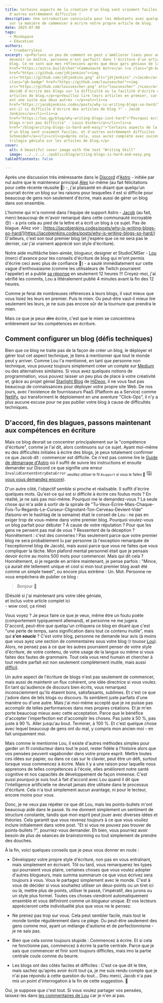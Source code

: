 ```yaml
---
title: Certains aspects de la création d'un blog sont vraiment faciles, et
  d'autres extrêmement difficiles !
description: Une introduction conviviale pour les débutants avec quelques jurons
  sur la manière de commencer à écrire votre propre article de blog.
date: 2025-07-08
tags:
  - Mindspace
  - Education
authors:
  - trueberryless
excerpt: <p>Parlons un peu de comment on peut s'améliorer (sans pour autant
  devenir un maître, personne n'est parfait) dans l'écriture d'un article de
  blog. Ce ne sont que mes réflexions après que deux gars géniaux de la <a
  href="https://astro.build/chat">Communauté Astro</a> (<a class="gh-badge"
  href="https://github.com/jdtjenkins"><img
  src="https://github.com/jdtjenkins.png" alt="jdtjenkins" />Jacob</a> et <a
  class="gh-badge" href="https://github.com/louisescher"><img
  src="https://github.com/louisescher.png" alt="louisescher" />Lou</a>) aient
  décidé d'écrire des blogs sur la difficulté ou la facilité d'écrire des
  articles de blog.</p><p>Veuillez lire leurs articles en premier, car celui-ci
  est une suite aux deux autres :</p><ol><li><a
  href="https://jacobjenkins.codes/posts/why-is-writing-blogs-so-hard/">"Pourquoi
  est-il si difficile d'écrire des articles de blog ?" - Jacob
  Jenkins</a></li><li><a
  href="https://lou.gg/blog/why-writing-blogs-isnt-hard">"Pourquoi écrire des
  blogs n'est pas difficile" - Louis Escher</a></li><li><a
  href="/blog/writing-blogs-is-hard-and-easy/">"Certains aspects de la création
  d'un blog sont vraiment faciles, et d'autres extrêmement difficiles !" - Felix
  Schneider</a></li></ol><p>Après cela, vous aurez complété avec succès cette
  trilogie géniale sur les articles de blog.</p>
cover:
  alt: A beautiful cover image with the text "Writing Skill"
  image: ../../../../public/blog/writing-blogs-is-hard-and-easy.png
tableOfContents: false

---
```


Après une discussion très intéressante dans le [Discord](https://astro.build/chat) d'[Astro](https://github.com/withastro) - initiée par nul autre que le mainteneur principal [Alex](https://github.com/alexanderniebuhr) lui-même (au fait félicitations pour cette récente réussite 🎉) -, j'ai plaisanté en disant que quelqu'un pourrait écrire un blog sur les raisons pour lesquelles il est si difficile pour beaucoup de gens non seulement d'écrire, mais aussi de gérer un blog dans son ensemble.

L'homme qui m'a nommé dans l'équipe de support Astro - [Jacob](https://github.com/jdtjenkins) (au fait, merci beaucoup de m'avoir remarqué dans cette communauté incroyable 😍) - a pris cela au pied de la lettre et a écrit un blog à ce sujet. Pas de blague. Allez voir : [https://jacobjenkins.codes/posts/why-is-writing-blogs-so-hard/](https://jacobjenkins.codes/posts/why-is-writing-blogs-so-hard/) D'ailleurs, c'est son tout premier blog (et j'espère que ce ne sera pas le dernier, car j'ai vraiment apprécié son style d'écriture).

Notre aide multitâche bien-aimée, blogueur, designer et StudioCMSer - [Lou](https://github.com/louisescher/) (merci d'avance pour tes conseils d'écriture de blog qui m'ont permis d'écrire ceci avec plus de confiance 🤩) - a sauté immédiatement sur cette vague d'enthousiasme (comme les utilisateurs de Twitch pourraient l'appeler) et a publié [sa réponse](https://lou.gg/blog/why-writing-blogs-isnt-hard) en seulement 12 heures !!! Croyez-moi, j'ai vérifié les commits, Lou a littéralement publié 4 minutes avant la fin des 12 heures.

Comme je ferai de nombreuses références à leurs blogs, il vaut mieux que vous lisiez les leurs en premier. Puis le mien. Ou peut-être vaut-il mieux lire seulement les leurs, je ne suis pas encore sûr de la tournure que prendra le mien.

Mais ce que je peux ~~dire~~ écrire, c'est que le mien se concentrera entièrement sur les compétences en écriture.

## Comment configurer un blog (défis techniques)

Bien que ce blog ne traite pas de la façon de créer un blog, le déployer et gérer tout cet aspect technique, je tiens à mentionner que tout le monde peut y arriver. Comme Lou l'a mentionné, en tant que personne non technique, vous pouvez toujours simplement créer un compte sur [Medium](https://medium.com/) ou des alternatives similaires. Si vous avez quelques notions de programmation, vous pouvez laisser un peu plus de place à votre créativité et, grâce au projet génial [Starlight Blog](https://starlight-blog-docs.vercel.app/) de [HiDeoo](https://github.com/HiDeoo), il ne vous faut pas beaucoup de connaissances pour déployer votre propre site Web. De nos jours, avec l'existence de fournisseurs PaaS (Platform as a Service) comme [Netlify](https://www.netlify.com/), qui transforment le déploiement en une aventure "Click-Ops", il n'y a plus aucune excuse pour ne pas publier votre blog à cause de difficultés techniques.

## D'accord, fin des blagues, passons maintenant aux compétences en écriture

Mais ce blog devrait se concentrer principalement sur la "compétence d'écriture", comme je l'ai dit, alors continuons sur ce sujet. Ayant moi-même eu des difficultés initiales à écrire des blogs, je peux totalement confirmer ce que Jacob dit : commencer est difficile. Ce n'est pas comme lire le [Guide de démarrage d'Astro](https://docs.astro.build/en/install-and-setup/) où il suffit de suivre les instructions et ensuite demander sur Discord ce que signifie une erreur `InvalidContentEntryDataError` <sub>veuillez utiliser le fil `#support` si vous le faites 🫶</sub> ([Si vous vous demandez encore](https://docs.astro.build/en/reference/errors/invalid-content-entry-data-error/)).

D'un autre côté, l'objectif semble si proche et réalisable. Il suffit d'écrire quelques mots. Qu'est-ce qui est si difficile à écrire ces foutus mots ? En réalité, je ne sais pas moi-même. Pourquoi me le demandez-vous ? La seule chose qui m'a aidé à sortir de la spirale de "Tu-Veux-Écrire-Mais-Chaque-Fois-Tu-Regards-Le-Curseur-Clignotant-Ton-Cerveau-Devient-Vide" (faisons-en le hashtag de la semaine) était le conseil de Lou : ne pas en exiger trop de vous-même dans votre premier blog. Pourquoi voulez-vous un blog parfait pour débuter ? À cause de votre réputation ? Pour que les gens ne pensent pas mal de vous ? Ressentent de la déception ? Honnêtement : c'est des conneries ! Pas seulement parce que votre premier blog ne sera probablement lu par personne (à l'exception remarquée de l'exceptionnel blog de Jacob), mais aussi parce que vous ne faites que vous compliquer la tâche. Mon plafond mental personnel était que je pensais devoir écrire au moins 500 mots pour commencer. Mais qui dit cela ? Honnêtement, si je regarde en arrière maintenant, je pense parfois : "Mince, ça aurait été tellement unique et cool si mon tout premier blog avait été comme un simple tweet", ou encore plus extrême : Un. Mot. Personne ne vous empêchera de publier ce blog :

> Bonjour 👋

(Désolé si j'ai maintenant pris votre idée géniale,\
et inclus votre article complet ici\
\- wow cool, ça rime)

Vous voyez ? Je peux faire ce que je veux, même être un foutu poète (comportement typiquement allemand), et personne ne me jugera. D'accord, peut-être que quelqu'un critiquera ce blog en disant que c'est "une perte de temps, sans signification dans tout ce contenu inutile", mais qui ***s'en soucie*** ? C'est *votre* blog, <span id="comment-reference" class="fragment-highlight">personne ne demande leur avis (à moins que vous ayez une section de commentaires sous votre blog 🙄 *tousse* [Lou](https://lou.gg/blog/why-writing-blogs-isnt-hard#chapter-five-its-the-8th-of-july)</span>). Alors, ne pensez pas à ce que les autres pourraient penser de votre style d'écriture, de votre contenu, de votre usage de la langue ou même si vous faites des fautes de grammaire. Tout cela vous rend humain et chercher à tout rendre parfait est non seulement complètement inutile, mais aussi [difficil](https://jacobjenkins.codes/posts/why-is-writing-blogs-so-hard/#chapter-1---i-want-it-now).

Un autre aspect de l'écriture de blogs n'est pas seulement de commencer, mais aussi de maintenir un flux cohérent, une idée directrice si vous voulez. En tant qu'audience de discours bien écrits, vous remarquez inconsciemment qu'ils étaient bons, satisfaisants, sublimes. Et c'est ce que j'adore dans de tels blogs ou discours. Ils semblent juste parfaits d'une manière ou d'une autre. Mais j'ai moi-même accepté que je ne puisse pas accomplir de telles performances dans mes propres créations. Et je m'en porte beaucoup mieux avec cette acceptation. Parce que le bénéfice d'accepter l'imperfection est d'accomplir les choses. Pas juste à 50 %, pas juste à 90 %. Aller jusqu'au bout. Terminer, à 100 %. Et c'est quelque chose avec lequel beaucoup de gens ont du mal, y compris mon ancien moi - en fait uniquement moi.

Mais comme le mentionne Lou, il existe d'autres méthodes simples pour garder un fil conducteur dans tout le post, rester fidèle à l'histoire alors que vos pensées peuvent vagabonder dans votre propre esprit. Mettre toutes ces idées sur papier, ou dans ce cas sur le clavier, peut être un défi, surtout lorsque vous commencez à écrire. Mais il y a une raison pour laquelle nous apprenons de telles compétences à l'école, elles améliorent notre santé cognitive et nos capacités de développement de façon immense. C'est aussi pourquoi je suis tout à fait d'accord avec Lou quand il dit que l'intelligence artificielle ne devrait jamais être utilisée dans le processus d'écriture. Cela n'a tout simplement aucun avantage, ni pour le lecteur, encore moins pour vous.

Donc, je ne veux pas répéter ce que dit Lou, mais les points-bullets m'ont beaucoup aidé dans le passé. Ils me donnent simplement un sentiment de structure constante, tandis que mon esprit peut jouer avec diverses idées et théories. Cela garantit que vous revenez toujours à ce que vous vouliez inclure initialement dans votre post. "Et si vous ne pouvez pas trouver de points-bullets ?", pourriez-vous demander. Eh bien, vous pourriez avoir besoin de plus de séances de brainstorming ou tout simplement de prendre des douches.

À la fin, voici quelques conseils que je peux vous donner en route :

* Développez votre propre style d'écriture, non pas en vous entraînant, mais simplement en écrivant. Tôt ou tard, vous remarquerez les types qui pourraient vous plaire, certaines choses que vous voulez adopter d'autres blogueurs, mais summa summarum ce que vous écrivez sera toujours à vous. Vous le partagez simplement avec le monde. C'est à vous de décider si vous souhaitez utiliser un deux-points ou un tiret ici ou là, mettre plus de points, utiliser le passé, l'impératif, des jurons ou un style plus formel. Toutes ces choses viendront automatiquement ensemble et vous définiront comme un blogueur unique. Et vos lecteurs apprécieront cette individualité plus que vous ne le pensez.

* Ne prenez pas trop sur vous. Cela peut sembler facile, mais tout le monde tombe régulièrement dans ce piège. Ou peut-être seulement des gens comme moi, ayant un mélange d'autisme et de perfectionnisme - je ne sais pas.

* Bien que cela sonne toujours stupide : Commencez à écrire. Et si cela ne fonctionne pas, commencez à écrire la partie centrale. Parce que je sais que commencer et finir sont toujours difficiles, mais imo la partie centrale coule comme du beurre.

* Les blogs ont des côtés faciles et difficiles : C'est ce que dit le titre, mais sachez qu'après avoir écrit tout ça, je me suis rendu compte que je n'ai pas répondu à cette question du tout... Dieu merci, Jacob n'a pas mis un point d'interrogation à la fin de cette suggestion. 🙏

Oui, je suppose que c'est tout. Si vous voulez partager vos pensées, laissez-les dans [les commentaires de Lou](https://lou.gg/blog/why-writing-blogs-isnt-hard) car je n'en ai pas.
